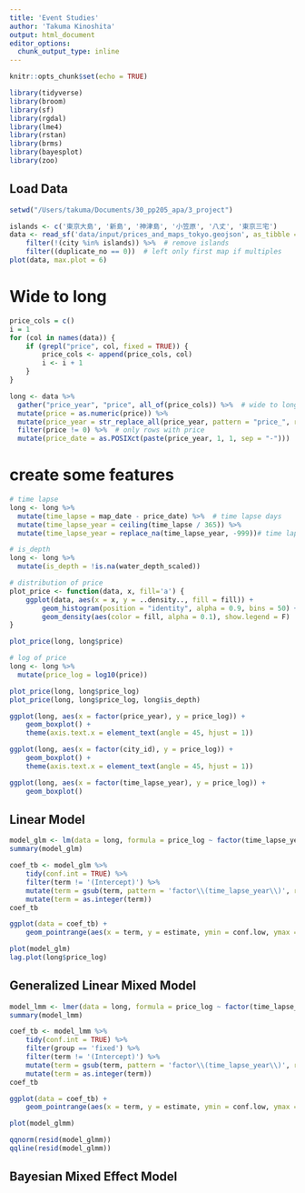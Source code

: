 ```yaml
---
title: 'Event Studies'
author: 'Takuma Kinoshita'
output: html_document
editor_options: 
  chunk_output_type: inline
---
```


```r
knitr::opts_chunk$set(echo = TRUE)
```

```r
library(tidyverse)
library(broom)
library(sf)
library(rgdal)
library(lme4)
library(rstan)
library(brms)
library(bayesplot)
library(zoo)
```

## Load Data

```r
setwd("/Users/takuma/Documents/30_pp205_apa/3_project")

islands <- c('東京大島', '新島', '神津島', '小笠原', '八丈', '東京三宅')
data <- read_sf('data/input/prices_and_maps_tokyo.geojson', as_tibble = TRUE) %>%
    filter(!(city %in% islands)) %>%  # remove islands
    filter((duplicate_no == 0))  # left only first map if multiples
plot(data, max.plot = 6)
```

# Wide to long
```r
price_cols = c()
i = 1
for (col in names(data)) {
    if (grepl("price", col, fixed = TRUE)) {
        price_cols <- append(price_cols, col)
        i <- i + 1
    }
}

long <- data %>% 
  gather("price_year", "price", all_of(price_cols)) %>%  # wide to long
  mutate(price = as.numeric(price)) %>% 
  mutate(price_year = str_replace_all(price_year, pattern = "price_", replacement = "")) %>%  # remove prefix of price_year
  filter(price != 0) %>%  # only rows with price
  mutate(price_date = as.POSIXct(paste(price_year, 1, 1, sep = "-")))  # convert year from string to POSIX
```

# create some features

```r
# time lapse
long <- long %>%
  mutate(time_lapse = map_date - price_date) %>%  # time lapse days
  mutate(time_lapse_year = ceiling(time_lapse / 365)) %>% 
  mutate(time_lapse_year = replace_na(time_lapse_year, -999))# time lapse years

# is_depth
long <- long %>% 
  mutate(is_depth = !is.na(water_depth_scaled))
```

```r
# distribution of price
plot_price <- function(data, x, fill='a') {
    ggplot(data, aes(x = x, y = ..density.., fill = fill)) +
        geom_histogram(position = "identity", alpha = 0.9, bins = 50) +
        geom_density(aes(color = fill, alpha = 0.1), show.legend = F)
}

plot_price(long, long$price)

# log of price
long <- long %>% 
  mutate(price_log = log10(price))

plot_price(long, long$price_log)
plot_price(long, long$price_log, long$is_depth)
```


```r
ggplot(long, aes(x = factor(price_year), y = price_log)) +
    geom_boxplot() +
    theme(axis.text.x = element_text(angle = 45, hjust = 1))

ggplot(long, aes(x = factor(city_id), y = price_log)) +
    geom_boxplot() +
    theme(axis.text.x = element_text(angle = 45, hjust = 1))

ggplot(long, aes(x = factor(time_lapse_year), y = price_log)) +
    geom_boxplot()
```


## Linear Model

```r
model_glm <- lm(data = long, formula = price_log ~ factor(time_lapse_year))
summary(model_glm)
```


```r
coef_tb <- model_glm %>% 
    tidy(conf.int = TRUE) %>% 
    filter(term != '(Intercept)') %>% 
    mutate(term = gsub(term, pattern = 'factor\\(time_lapse_year\\)', replacement = '')) %>% 
    mutate(term = as.integer(term))
coef_tb

ggplot(data = coef_tb) +
    geom_pointrange(aes(x = term, y = estimate, ymin = conf.low, ymax = conf.high))
```


```r
plot(model_glm)
lag.plot(long$price_log)
```



## Generalized Linear Mixed Model


```r
model_lmm <- lmer(data = long, formula = price_log ~ factor(time_lapse_year) + (1 | price_year) + (1 | city_id))
summary(model_lmm)
```


```r
coef_tb <- model_lmm %>% 
    tidy(conf.int = TRUE) %>% 
    filter(group == 'fixed') %>%
    filter(term != '(Intercept)') %>%
    mutate(term = gsub(term, pattern = 'factor\\(time_lapse_year\\)', replacement = '')) %>% 
    mutate(term = as.integer(term))
coef_tb

ggplot(data = coef_tb) +
    geom_pointrange(aes(x = term, y = estimate, ymin = conf.low, ymax = conf.high))
```


```r
plot(model_glmm)

qqnorm(resid(model_glmm))
qqline(resid(model_glmm))
```

## Bayesian Mixed Effect Model

```r

```

